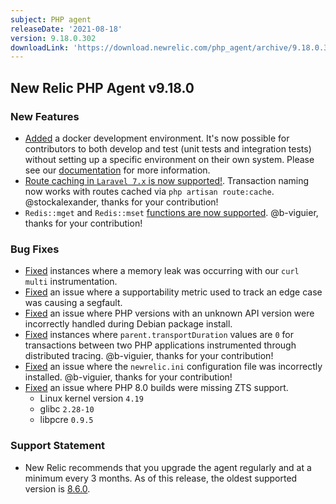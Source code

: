 ```yaml
---
subject: PHP agent
releaseDate: '2021-08-18'
version: 9.18.0.302
downloadLink: 'https://download.newrelic.com/php_agent/archive/9.18.0.302'
---
```


## New Relic PHP Agent v9.18.0 ##

### New Features ###
* [Added](https://github.com/newrelic/newrelic-php-agent/pull/162) a docker development environment. It's now possible for contributors to both develop and test (unit tests and integration tests) without setting up a specific environment on their own system. Please see our [documentation](https://github.com/newrelic/newrelic-php-agent/blob/main/docs/dev_environment.md) for more information.
* [Route caching in `Laravel 7.x` is now supported!](https://github.com/newrelic/newrelic-php-agent/pull/174). Transaction naming now works with routes cached via `php artisan route:cache`. @stockalexander, thanks for your contribution!
* `Redis::mget` and `Redis::mset` [functions are now supported](https://github.com/newrelic/newrelic-php-agent/pull/156). @b-viguier, thanks for your contribution!

### Bug Fixes ###
* [Fixed](https://github.com/newrelic/newrelic-php-agent/pull/161) instances where a memory leak was occurring with our `curl multi` instrumentation.
* [Fixed](https://github.com/newrelic/newrelic-php-agent/pull/176) an issue where a supportability metric used to track an edge case was causing a segfault.
* [Fixed](https://github.com/newrelic/newrelic-php-agent/issues/87) an issue where PHP versions with an unknown API version were incorrectly handled during Debian package install.
* [Fixed](https://github.com/newrelic/newrelic-php-agent/pull/164) instances where `parent.transportDuration` values are `0` for transactions between two PHP applications instrumented through distributed tracing. @b-viguier, thanks for your contribution!
* [Fixed](https://github.com/newrelic/newrelic-php-agent/pull/158) an issue where the `newrelic.ini` configuration file was incorrectly installed. @b-viguier, thanks for your contribution!
* [Fixed](https://github.com/newrelic/newrelic-php-agent/issues/172) an issue where PHP 8.0 builds were missing ZTS support.
  * Linux kernel version `4.19`
  * glibc `2.28-10`
  * libpcre `0.9.5`

### Support Statement ###
* New Relic recommends that you upgrade the agent regularly and at a minimum every 3 months. As of this release, the oldest supported version is [8.6.0](/docs/release-notes/agent-release-notes/php-release-notes/php-agent-860238/).

